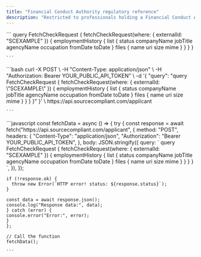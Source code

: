 ```yaml
---
title: "Financial Conduct Authority regulatory reference"
description: "Restricted to professionals holding a Financial Conduct Authority (FCA) regulated role."
---
```


<Tabs>
  <Tab title="GraphQL">
    ```
    query FetchCheckRequest {
    fetchCheckRequest(where: { externalId: "SCEXAMPLE" }) {
        employmentHistory {
            list {
                status
                companyName
                jobTitle
                agencyName
                occupation
                fromDate
                toDate
            }
            files {
                name
                uri
                size
                mime
            }
        }
    }
    }
    
    ```
  </Tab>
  <Tab title="cURL">
    ```bash
    curl -X POST \
     -H "Content-Type: application/json" \
     -H "Authorization: Bearer YOUR_PUBLIC_API_TOKEN" \
     -d '{
       "query": "query FetchCheckRequest { 
         fetchCheckRequest(where: { externalId: \"SCEXAMPLE\" }) { 
           employmentHistory { 
             list { 
               status 
               companyName 
               jobTitle 
               agencyName 
               occupation 
               fromDate 
               toDate 
             } 
             files { 
               name 
               uri 
               size 
               mime 
             } 
           } 
         } 
       }"
     }' \
     https://api.sourcecompliant.com/applicant
    
    ```
  </Tab>
  <Tab title="Javascript">
    ```javascript
    const fetchData = async () => {
    try {
    const response = await fetch("https://api.sourcecompliant.com/applicant", {
      method: "POST",
      headers: {
        "Content-Type": "application/json",
        "Authorization": "Bearer YOUR_PUBLIC_API_TOKEN",
      },
      body: JSON.stringify({
        query: `
          query FetchCheckRequest {
            fetchCheckRequest(where: { externalId: "SCEXAMPLE" }) {
              employmentHistory {
                list {
                  status
                  companyName
                  jobTitle
                  agencyName
                  occupation
                  fromDate
                  toDate
                }
                files {
                  name
                  uri
                  size
                  mime
                }
              }
            }
          }
        `,
      }),
    });
    
    if (!response.ok) {
      throw new Error(`HTTP error! status: ${response.status}`);
    }
    
    const data = await response.json();
    console.log("Response data:", data);
    } catch (error) {
    console.error("Error:", error);
    }
    };
    
    // Call the function
    fetchData();
    
    ```
  </Tab>
</Tabs>